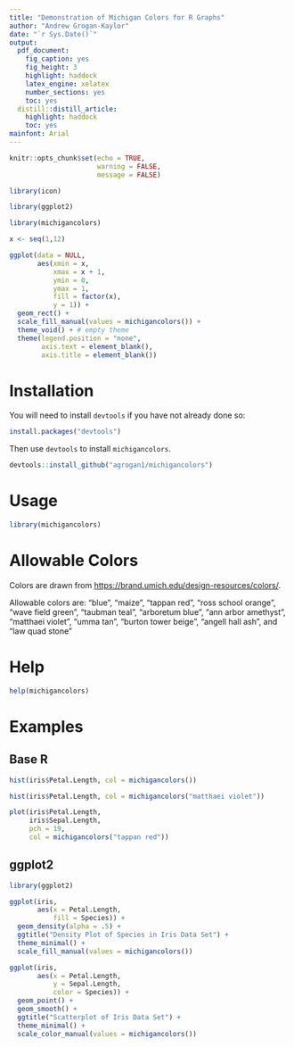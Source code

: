 ```yaml
---
title: "Demonstration of Michigan Colors for R Graphs"
author: "Andrew Grogan-Kaylor"
date: "`r Sys.Date()`"
output:
  pdf_document: 
    fig_caption: yes
    fig_height: 3
    highlight: haddock
    latex_engine: xelatex
    number_sections: yes
    toc: yes
  distill::distill_article:
    highlight: haddock
    toc: yes
mainfont: Arial
---
```


```r

knitr::opts_chunk$set(echo = TRUE,
                      warning = FALSE,
                      message = FALSE)

library(icon)

```

```r

library(ggplot2)

library(michigancolors)

x <- seq(1,12)

ggplot(data = NULL,
       aes(xmin = x,
           xmax = x + 1,
           ymin = 0,
           ymax = 1,
           fill = factor(x),
           y = 1)) +
  geom_rect() +
  scale_fill_manual(values = michigancolors()) +
  theme_void() + # empty theme
  theme(legend.position = "none",
        axis.text = element_blank(),
        axis.title = element_blank())

```

# Installation

You will need to install `devtools` if you have not already done so:

```r

install.packages("devtools")

```

Then use `devtools` to install `michigancolors`.

```r

devtools::install_github("agrogan1/michigancolors")

```

# Usage

```r

library(michigancolors)

```

# Allowable Colors

Colors are drawn from [https://brand.umich.edu/design-resources/colors/](https://brand.umich.edu/design-resources/colors/).

Allowable colors are: "blue", "maize", "tappan red", "ross school orange", "wave field green", "taubman teal", "arboretum blue", "ann arbor amethyst", "matthaei violet", "umma tan", "burton tower beige", "angell hall ash", and "law quad stone"

# Help

```r

help(michigancolors)

```

# Examples

## Base R

```r

hist(iris$Petal.Length, col = michigancolors())

```

```r

hist(iris$Petal.Length, col = michigancolors("matthaei violet"))

```

```r

plot(iris$Petal.Length, 
     iris$Sepal.Length, 
     pch = 19,
     col = michigancolors("tappan red"))

```

## ggplot2

```r

library(ggplot2)

```

```r

ggplot(iris, 
       aes(x = Petal.Length, 
           fill = Species)) + 
  geom_density(alpha = .5) + 
  ggtitle("Density Plot of Species in Iris Data Set") + 
  theme_minimal() + 
  scale_fill_manual(values = michigancolors())


```

```r

ggplot(iris, 
       aes(x = Petal.Length, 
           y = Sepal.Length, 
           color = Species)) + 
  geom_point() + 
  geom_smooth() + 
  ggtitle("Scatterplot of Iris Data Set") + 
  theme_minimal() + 
  scale_color_manual(values = michigancolors())

```





  
